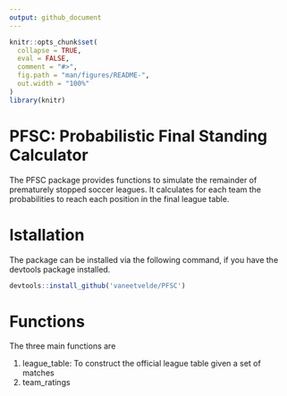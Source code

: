 ```yaml
---
output: github_document
---
```


<!-- README.md is generated from README.Rmd. Please edit that file -->

```r
knitr::opts_chunk$set(
  collapse = TRUE,
  eval = FALSE,
  comment = "#>",
  fig.path = "man/figures/README-",
  out.width = "100%"
)
library(knitr)
```

# PFSC: Probabilistic Final Standing Calculator

The PFSC package provides functions to simulate the remainder of prematurely stopped soccer leagues. It calculates for each team the probabilities to reach each position in the final league table.

# Istallation

The package can be installed via the following command, if you have the devtools package installed.

```r
devtools::install_github('vaneetvelde/PFSC')
```

# Functions

The three main functions are

1. league_table: To construct the official league table given a set of matches
2. team_ratings
